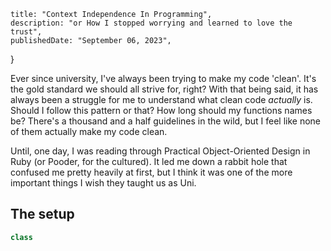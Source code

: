     title: "Context Independence In Programming",
    description: "or How I stopped worrying and learned to love the trust",
    publishedDate: "September 06, 2023",
}

<BlogTitle meta={meta}/>

Ever since university, I've always been trying to make my code 'clean'. It's the gold standard we should all strive for, right? With that being said, it has always been a struggle for me to understand what clean code *actually* is. Should I follow this pattern or that? How long should my functions names be? There's a thousand and a half guidelines in the wild, but I feel like none of them actually make my code clean.

Until, one day, I was reading through Practical Object-Oriented Design in Ruby (or Pooder, for the cultured). It led me down a rabbit hole that confused me pretty heavily at first, but I think it was one of the more important things I wish they taught us as Uni.

## The setup

```python
class
